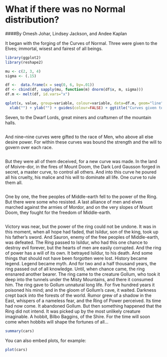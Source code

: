 What if there was no Normal distribution?
========================================================
####By Omesh Johar, Lindsey Jackson, and Andee Kaplan

It began with the forging of the Curves of Normal. Three were given to the Elves; immortal, wisest and fairest of all beings.
```r
library(ggplot2)
library(reshape2)

mu <- c(2, 3, 4)
sigma <- (.15)

df <-  data.frame(x = seq(0, 6, by=.01))
df <- cbind(df, sapply(mu, function(m) dnorm(df$x, m, sigma)))
df.m <- melt(df, id.vars="x")

qplot(x, value, group=variable, colour=variable, data=df.m, geom="line") + 
  xlab("") + ylab("") + guides(colour=FALSE) + ggtitle("Curves given to the Elves")

```

Seven, to the Dwarf Lords, great miners and craftsmen of the mountain halls. 

```r

```

And nine--nine curves were gifted to the race of Men, who above all else desire power. For within these curves was bound the strength and the will to govern over each race. 

```r

```

But they were all of them deceived, for a new curve was made. In the land of Moivre-dor, in the fires of Mount Doom, the Dark Lord Gausson forged in secret, a master curve, to control all others. And into this curve he poured all his cruelty, his malice and his will to dominate all life. One curve to rule them all. 

```r
```

One by one, the free peoples of Middle-earth fell to the power of the Ring. But there were some who resisted. A last alliance of men and elves marched against the armies of Mordor, and on the very slopes of Mount Doom, they fought for the freedom of Middle-earth. 

```r

```

Victory was near, but the power of the ring could not be undone. It was in this moment, when all hope had faded, that Isildur, son of the king, took up his father's sword. And Sauron, enemy of the free peoples of Middle-earth, was defeated. The Ring passed to Isildur, who had this one chance to destroy evil forever, but the hearts of men are easily corrupted. And the ring of power has a will of its own. It betrayed Isildur, to his death. And some things that should not have been forgotten were lost. History became legend. Legend became myth. And for two and a half thousand years, the ring passed out of all knowledge. Until, when chance came, the ring ensnared another bearer. The ring came to the creature Gollum, who took it deep into the tunnels under the Misty Mountains, and there it consumed him. The ring gave to Gollum unnatural long life. For five hundred years it poisoned his mind; and in the gloom of Gollum's cave, it waited. Darkness crept back into the forests of the world. Rumor grew of a shadow in the East, whispers of a nameless fear, and the Ring of Power perceived. Its time had now come. It abandoned Gollum. But then something happened that the Ring did not intend. It was picked up by the most unlikely creature imaginable. A hobbit, Bilbo Baggins, of the Shire. For the time will soon come when hobbits will shape the fortunes of all...
```r
summary(cars)
```

You can also embed plots, for example:

```r
plot(cars)
```

